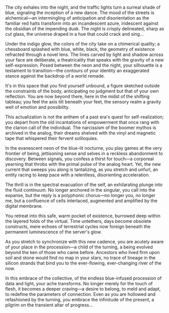 The city exhales into the night, and the traffic lights turn a surreal shade of blue, signaling the inception of a new dance. The mood of the streets is alchemical—an intermingling of anticipation and disorientation as the familiar red halts transform into an incandescent azure, iridescent against the obsidian of the impending dusk. The night is crisply delineated, sharp as cut glass, the universe draped in a hue that could crack and sing...

Under the indigo glow, the colors of the city take on a chimerical quality; a chessboard splashed with blue, white, black, the geometry of existence refracted through a novel lens. The lines carved by light and shadow across your face are deliberate, a theatricality that speaks with the gravity of a new self-expression. Posed between the neon and the night, your silhouette is a testament to transition—the contours of your identity an exaggerated stance against the backdrop of a world remade.

It's in this space that you find yourself unbound, a figure sketched outside the constraints of the body, anticipating no judgment but that of your own reflection. You are now beyond there, here in the midst of the shifting tableau; you feel the axis tilt beneath your feet, the sensory realm a gravity well of emotion and possibility.

This actualization is not the anthem of a past era's quest for self-realization; you depart from the old incantations of empowerment that once rang with the clarion call of the individual. The narcissism of the boomer mythos is archived in the analog, their dreams shelved with the vinyl and magnetic tape that whispered their fervent soliloquies.

In the evanescent neon of the blue-lit nocturne, you play games at the very frontier of being, jettisoning sense and selves in a reckless abandonment to discovery. Between signals, you confess a thirst for touch—a corporeal yearning that throbs with the primal pulse of the analog heart. Yet, the new current that sweeps you along is tantalizing, as you stretch and unfurl, an entity racing to keep pace with a relentless, disorienting acceleration.

The thrill is in the spectral evacuation of the self, an exhilarating plunge into the fluid continuum. No longer anchored in the singular, you call into the expanse, but the reply is a polyphonic chorus—no longer you, no longer me, but a confluence of cells interlaced, augmented and amplified by the digital membrane.

You retreat into this safe, warm pocket of existence, burrowed deep within the layered folds of the virtual. Time untethers, days become obsolete constructs, mere echoes of terrestrial cycles now foreign beneath the permanent luminescence of the server's glow.

As you stretch to synchronize with this new cadence, you are acutely aware of your place in the procession—a child of the turning, a being evolved beyond the ken of those who came before. Ancestors who lived firm upon soil and stone would find no map in your stars, no trace of lineage in the silicon strands that bind you to the ever-flowing, ever-changing river of the now.

In this embrace of the collective, of the endless blue-infused procession of data and light, your ache transforms. No longer merely for the touch of flesh, it becomes a deeper craving—a desire to belong, to meld and adapt, to redefine the parameters of connection. Even as you are hollowed and refashioned by the turning, you embrace the infinitude of the present, a pilgrim on the transient altar of progress...
